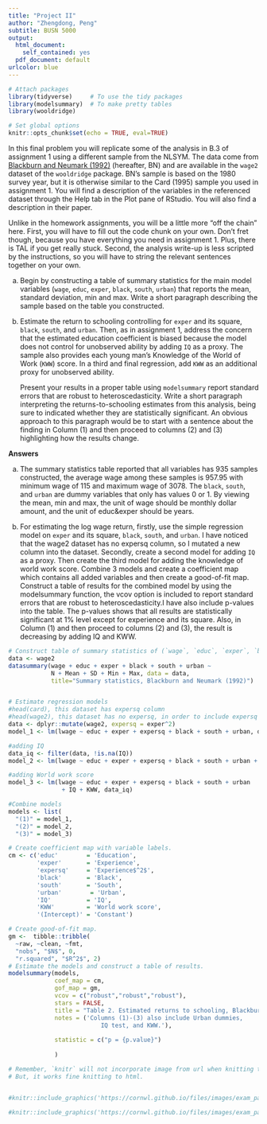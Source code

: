 ```yaml
---
title: "Project II"
author: "Zhengdong, Peng"
subtitle: BUSN 5000
output:
  html_document:
    self_contained: yes
  pdf_document: default
urlcolor: blue
---
```


```r

# Attach packages
library(tidyverse)     # To use the tidy packages
library(modelsummary)  # To make pretty tables
library(wooldridge)

# Set global options
knitr::opts_chunk$set(echo = TRUE, eval=TRUE)
```


In this final problem you will replicate some of the analysis in B.3 of assignment 1 using a different sample from the NLSYM.  The data come from [Blackburn and Neumark (1992)](https://academic.oup.com/qje/article-abstract/107/4/1421/1846978?redirectedFrom=fulltext) (hereafter, BN) and are available in the `wage2` dataset of the `wooldridge` package.  BN's sample is based on the 1980 survey year, but it is otherwise similar to the Card (1995) sample you used in assignment 1. You will find a description of the variables in the referenced dataset through the Help tab in the Plot pane of RStudio. You will also find a description in their paper.

Unlike in the homework assignments, you will be a little more "off the chain" here. First, you will have to fill out the code chunk on your own.  Don't fret though, because you have everything you need in assignment 1. Plus, there is TAL if you get really stuck. Second, the analysis write-up is less scripted by the instructions, so you will have to string the relevant sentences together on your own.

(a) Begin by constructing a table of summary statistics for the main model variables (`wage`, `educ`, `exper`, `black`, `south`, `urban`) that reports the mean, standard deviation, min and max. Write a short paragraph describing the sample based on the table you constructed.

(b) Estimate the return to schooling controlling for `exper` and its square, `black`, `south`, and `urban`. Then, as in assignment 1, address the concern that the estimated education coefficient is biased because the model does not control for unobserved ability by adding `IQ` as a proxy. The sample also provides each young man's Knowledge of the World of Work (`KWW`) score.  In a third and final regression, add `KWW` as an additional proxy for unobserved ability.  

    Present your results in a proper table using `modelsummary` report standard errors that are robust to heteroscedasticity.  Write a short paragraph interpreting the returns-to-schooling estimates from this analysis, being sure to indicated whether they are statistically significant. An obvious approach to this paragraph would be to start with a sentence about the finding in Column (1) and then proceed to columns (2) and (3) highlighting how the results change.

**Answers**

(a) The summary statistics table reported that all variables has 935 samples constructed, the average wage among these samples is 957.95 with minimum wage of 115 and maximum wage of 3078. The `black`, `south`, and `urban` are dummy variables that only has values 0 or 1. By viewing the mean, min and max, the unit of wage should be monthly dollar amount, and the unit of educ&exper should be years. 

(b) For estimating the log wage return, firstly, use the simple regression model on `exper` and its square, `black`, `south`, and `urban`. I have noticed that the wage2 dataset has no expersq column, so I mutated a new column into the dataset. Secondly, create a second model for adding `IQ` as a proxy. Then create the third model for adding the knowledge of world work score. Combine 3 models and create a coefficient map which contains all added variables and then create a good-of-fit map. Construct a table of results for the combined model by using the modelsummary function, the vcov option is included to report standard errors that are robust to heteroscedasticity.I have also include p-values into the table. The p-values shows that all results are statistically significant at 1% level except for experience and its square. Also, in Column (1) and then proceed to columns (2) and (3), the result is decreasing by adding IQ and KWW. 

```r
# Construct table of summary statistics of (`wage`, `educ`, `exper`, `black`, `south`, `urban`) that reports the mean, standard deviation, min and max.
data <- wage2
datasummary(wage + educ + exper + black + south + urban ~ 
            N + Mean + SD + Min + Max, data = data, 
            title="Summary statistics, Blackburn and Neumark (1992)")


# Estimate regression models
#head(card), this dataset has expersq column
#head(wage2), this dataset has no expersq, in order to include expersq to the model, we need to create one.
data <- dplyr::mutate(wage2, expersq = exper^2)
model_1 <- lm(lwage ~ educ + exper + expersq + black + south + urban, data)

#adding IQ
data_iq <- filter(data, !is.na(IQ))
model_2 <- lm(lwage ~ educ + exper + expersq + black + south + urban + IQ, data_iq)

#adding World work score
model_3 <- lm(lwage ~ educ + exper + expersq + black + south + urban 
               + IQ + KWW, data_iq)

#Combine models
models <- list(
  "(1)" = model_1, 
  "(2)" = model_2, 
  "(3)" = model_3)

# Create coefficient map with variable labels.
cm <- c('educ'        = 'Education',
        'exper'       = 'Experience',
        'expersq'     = 'Experience$^2$',
        'black'       = 'Black',
        'south'       = 'South',
        'urban'        = 'Urban',
        'IQ'          = 'IQ',
        'KWW'         = 'World work score',
        '(Intercept)' = 'Constant')

# Create good-of-fit map.
gm <-  tibble::tribble(
  ~raw, ~clean, ~fmt,
  "nobs", "$N$", 0,
  "r.squared", "$R^2$", 2)
# Estimate the models and construct a table of results.
modelsummary(models, 
             coef_map = cm,
             gof_map = gm,
             vcov = c("robust","robust","robust"),
             stars = FALSE,
             title = "Table 2. Estimated returns to schooling, Blackburn and Neumark(1992)",
             notes = ('Columns (1)-(3) also include Urban dummies,
                          IQ test, and KWW.'),
             
             statistic = c("p = {p.value}")
             
             )

```
\newpage

```r

# Remember, `knitr` will not incorporate image from url when knitting to PDF.
# But, it works fine knitting to html.


#knitr::include_graphics('https://cornwl.github.io/files/images/exam_part2_rct.PNG')
```



```r

#knitr::include_graphics('https://cornwl.github.io/files/images/exam_part2_dd.PNG')
```


